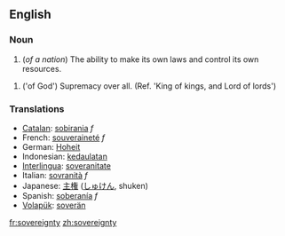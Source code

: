 ==English==
===Noun=== 

#(''of a nation'') The ability to make its own laws and control its own resources.
<!--was: Sovereignty is being in control of conditions you live under and and your resources (usually used in a national context). -->
#('of God') Supremacy over all. (Ref. 'King of kings, and Lord of lords')

=== Translations === 
*[[Catalan]]: [[sobirania]] ''f''
*French: [[souveraineté]] ''f'' 
*German: [[Hoheit]] 
*Indonesian: [[daulat|kedaulatan]]
*[[Interlingua]]: [[soveranitate]] 
*Italian: [[sovranità]] ''f'' 
*Japanese: [[主権]] ([[しゅけん]], shuken)
*Spanish: [[soberanía]] ''f'' 
*[[Volapük]]: [[soverän]]

[[fr:sovereignty]]
[[zh:sovereignty]]